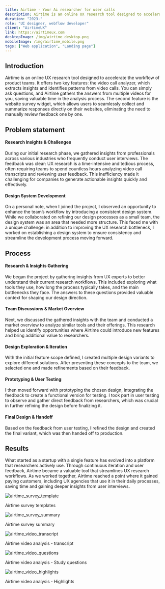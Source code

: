 ```yaml
---
title: Airtime - Your Ai researcher for user calls
description: Airtime is an online UX research tool designed to accelerate the workflow of product teams.
duration: "2023-"
role: "UI designer, webflow developer"
client: "AirtimeUX"
link: https://airtimeux.com
desktopImage: /img/airtime_desktop.png
mobileImage: /img/airtime_mobile.png
tags: ["Web application", "Landing page"]
---
```


## Introduction

Airtime is an online UX research tool designed to accelerate the workflow of product teams. It offers two key features: the video call analyzer, which extracts insights and identifies patterns from video calls. You can simply ask questions, and Airtime gathers the answers from multiple videos for you, saving valuable time in the analysis process. The second feature is the website survey widget, which allows users to seamlessly collect and summarize responses directly on their websites, eliminating the need to manually review feedback one by one.

## Problem statement

#### Research Insights & Challenges

During our initial research phase, we gathered insights from professionals across various industries who frequently conduct user interviews. The feedback was clear: UX research is a time-intensive and tedious process, often requiring teams to spend countless hours analyzing video call transcripts and reviewing user feedback. This inefficiency made it challenging for companies to generate actionable insights quickly and effectively.

#### Design System Development

On a personal note, when I joined the project, I observed an opportunity to enhance the team’s workflow by introducing a consistent design system. While we collaborated on refining our design processes as a small team, the design system was an area that needed more structure. This faced me with a unique challenge: in addition to improving the UX research bottleneck, I worked on establishing a design system to ensure consistency and streamline the development process moving forward.

## Process

#### Research & Insights Gathering

We began the project by gathering insights from UX experts to better understand their current research workflows. This included exploring what tools they use, how long the process typically takes, and the main bottlenecks they face. The answers to these questions provided valuable context for shaping our design direction.

#### Team Discussions & Market Overview

Next, we discussed the gathered insights with the team and conducted a market overview to analyze similar tools and their offerings. This research helped us identify opportunities where Airtime could introduce new features and bring additional value to researchers.

#### Design Exploration & Iteration

With the initial feature scope defined, I created multiple design variants to explore different solutions. After presenting these concepts to the team, we selected one and made refinements based on their feedback.

#### Prototyping & User Testing

I then moved forward with prototyping the chosen design, integrating the feedback to create a functional version for testing. I took part in user testing to observe and gather direct feedback from researchers, which was crucial in further refining the design before finalizing it.

#### Final Design & Handoff

Based on the feedback from user testing, I refined the design and created the final variant, which was then handed off to production.

## Results

What started as a startup with a single feature has evolved into a platform that researchers actively use. Through continuous iteration and user feedback, Airtime became a valuable tool that streamlines UX research workflows. As we worked together, Airtime reached a point where it gained paying customers, including UX agencies that use it in their daily processes, saving time and gaining deeper insights from user interviews.

<Fade triggerOnce>
  <Image
    src="/img/airtime/airtime_survey_template.png"
    alt="airtime_survey_template"
    width={1200}
    height={600}
    className="md:mt-[76px] w-full max-w-3xl"
  />
</Fade>

Airtime survey templates

<Fade triggerOnce>
  <Image
    src="/img/airtime/airtime_survey_summary.png"
    alt="airtime_survey_summary"
    width={1200}
    height={600}
    className="mt-[76px] w-full max-w-3xl"
  />
</Fade>

Airtime survey summary

<Fade triggerOnce>
  <Image
    src="/img/airtime/airtime_video_transcript.png"
    alt="airtime_video_transcript"
    width={1200}
    height={600}
    className="md:mt-[76px] w-full max-w-3xl"
  />
</Fade>

Airtime video analysis - transcript

<Fade triggerOnce>
  <Image
    src="/img/airtime/airtime_video_questions.png"
    alt="airtime_video_questions"
    width={1200}
    height={600}
    className="md:mt-[76px] w-full max-w-3xl"
  />
</Fade>

Airtime video analysis - Study questions

<Fade triggerOnce>
  <Image
    src="/img/airtime/airtime_video_highlights.png"
    alt="airtime_video_highlights"
    width={1200}
    height={600}
    className="md:mt-[76px] w-full max-w-3xl"
  />
</Fade>

Airtime video analysis - Highlights
